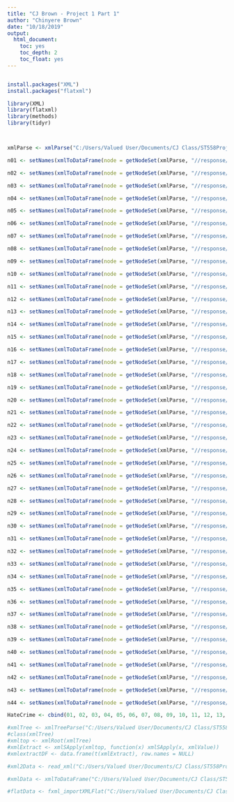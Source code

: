 ```yaml
---
title: "CJ Brown - Project 1 Part 1"
author: "Chinyere Brown"
date: "10/18/2019"
output:
  html_document:
    toc: yes
    toc_depth: 2
    toc_float: yes
---
```

  
  
```r

```
  
  
  
```r
install.packages("XML")
install.packages("flatxml")

library(XML)
library(flatxml)
library(methods)
library(tidyr)



xmlParse <- xmlParse("C:/Users/Valued User/Documents/CJ Class/ST558Project1/HateCrimesNY.xml")

n01 <- setNames(xmlToDataFrame(node = getNodeSet(xmlParse, "//response/row/row/county")), "county")

n02 <- setNames(xmlToDataFrame(node = getNodeSet(xmlParse, "//response/row/row/year")), "year")

n03 <- setNames(xmlToDataFrame(node = getNodeSet(xmlParse, "//response/row/row/crime_type")), "crime_type")

n04 <- setNames(xmlToDataFrame(node = getNodeSet(xmlParse, "//response/row/row/crime_type")), "crime_type")

n05 <- setNames(xmlToDataFrame(node = getNodeSet(xmlParse, "//response/row/row/anti_female")), "anti_female")

n06 <- setNames(xmlToDataFrame(node = getNodeSet(xmlParse, "//response/row/row/anti_transgender")), "anti_transgender")

n07 <- setNames(xmlToDataFrame(node = getNodeSet(xmlParse, "//response/row/row/anti_gender_identity_expression")), "anti_gender_identity_expression")

n08 <- setNames(xmlToDataFrame(node = getNodeSet(xmlParse, "//response/row/row/anti_age")), "anti_age")

n09 <- setNames(xmlToDataFrame(node = getNodeSet(xmlParse, "//response/row/row/anti_white")), "anti_white")

n10 <- setNames(xmlToDataFrame(node = getNodeSet(xmlParse, "//response/row/row/anti_black")), "anti_black")

n11 <- setNames(xmlToDataFrame(node = getNodeSet(xmlParse, "//response/row/row/anti_american_indian_alaskan_native")), "anti_american_indian_alaskan_native")

n12 <- setNames(xmlToDataFrame(node = getNodeSet(xmlParse, "//response/row/row/anti_asian")), "anti_asian")

n13 <- setNames(xmlToDataFrame(node = getNodeSet(xmlParse, "//response/row/row/anti_native_hawaiian_pacific_islander")), "anti_native_hawaiian_pacific_islander")

n14 <- setNames(xmlToDataFrame(node = getNodeSet(xmlParse, "//response/row/row/anti_multi_racial_groups")), "anti_multi_racial_groups")

n15 <- setNames(xmlToDataFrame(node = getNodeSet(xmlParse, "//response/row/row/anti_other_race")), "anti_other_race")

n16 <- setNames(xmlToDataFrame(node = getNodeSet(xmlParse, "//response/row/row/anti_jewish")), "anti_jewish")

n17 <- setNames(xmlToDataFrame(node = getNodeSet(xmlParse, "//response/row/row/anti_catholic")), "anti_catholic")

n18 <- setNames(xmlToDataFrame(node = getNodeSet(xmlParse, "//response/row/row/anti_protestant")), "anti_protestant")

n19 <- setNames(xmlToDataFrame(node = getNodeSet(xmlParse, "//response/row/row/anti_islamic_muslim")), "anti_islamic_muslim")

n20 <- setNames(xmlToDataFrame(node = getNodeSet(xmlParse, "//response/row/row/anti_multi_religious_groups")), "anti_multi_religious_groups")

n21 <- setNames(xmlToDataFrame(node = getNodeSet(xmlParse, "//response/row/row/anti_atheism_agnosticism")), "anti_atheism_agnosticism")

n22 <- setNames(xmlToDataFrame(node = getNodeSet(xmlParse, "//response/row/row/anti_religious_practice_generally")), "anti_religious_practice_generally")

n23 <- setNames(xmlToDataFrame(node = getNodeSet(xmlParse, "//response/row/row/anti_other_religion")), "anti_other_religion")

n24 <- setNames(xmlToDataFrame(node = getNodeSet(xmlParse, "//response/row/row/anti_buddhist")), "anti_buddhist")

n25 <- setNames(xmlToDataFrame(node = getNodeSet(xmlParse, "//response/row/row/anti_eastern_orthodox_greek_russian_etc")), "anti_eastern_orthodox_greek_russian_etc")

n26 <- setNames(xmlToDataFrame(node = getNodeSet(xmlParse, "//response/row/row/anti_hindu")), "anti_hindu")

n27 <- setNames(xmlToDataFrame(node = getNodeSet(xmlParse, "//response/row/row/anti_jehovahs_witness")), "anti_jehovahs_witness")

n28 <- setNames(xmlToDataFrame(node = getNodeSet(xmlParse, "//response/row/row/anti_mormon")), "anti_mormon")

n29 <- setNames(xmlToDataFrame(node = getNodeSet(xmlParse, "//response/row/row/anti_other_christian")), "anti_other_christian")

n30 <- setNames(xmlToDataFrame(node = getNodeSet(xmlParse, "//response/row/row/anti_sikh")), "anti_sikh")

n31 <- setNames(xmlToDataFrame(node = getNodeSet(xmlParse, "//response/row/row/anti_hispanic")), "anti_hispanic")

n32 <- setNames(xmlToDataFrame(node = getNodeSet(xmlParse, "//response/row/row/anti_arab")), "anti_arab")

n33 <- setNames(xmlToDataFrame(node = getNodeSet(xmlParse, "//response/row/row/anti_other_ethnicity_national_origin")), "anti_other_ethnicity_national_origin")

n34 <- setNames(xmlToDataFrame(node = getNodeSet(xmlParse, "//response/row/row/anti_non_hispanic")), "anti_non_hispanic")

n35 <- setNames(xmlToDataFrame(node = getNodeSet(xmlParse, "//response/row/row/anti_gay_male")), "anti_gay_male")

n36 <- setNames(xmlToDataFrame(node = getNodeSet(xmlParse, "//response/row/row/anti_gay_female")), "anti_gay_female")

n37 <- setNames(xmlToDataFrame(node = getNodeSet(xmlParse, "//response/row/row/anti_gay_male_and_female")), "anti_gay_male_and_female")

n38 <- setNames(xmlToDataFrame(node = getNodeSet(xmlParse, "//response/row/row/anti_heterosexual")), "anti_heterosexual")

n39 <- setNames(xmlToDataFrame(node = getNodeSet(xmlParse, "//response/row/row/anti_bisexual")), "anti_bisexual")

n40 <- setNames(xmlToDataFrame(node = getNodeSet(xmlParse, "//response/row/row/anti_physical_disability")), "anti_physical_disability")

n41 <- setNames(xmlToDataFrame(node = getNodeSet(xmlParse, "//response/row/row/anti_mental_disability")), "anti_mental_disability")

n42 <- setNames(xmlToDataFrame(node = getNodeSet(xmlParse, "//response/row/row/total_incidents")), "total_incidents")

n43 <- setNames(xmlToDataFrame(node = getNodeSet(xmlParse, "//response/row/row/total_victims")), "total_victims")

n44 <- setNames(xmlToDataFrame(node = getNodeSet(xmlParse, "//response/row/row/total_offenders")), "total_offenders") 

HateCrime <- cbind(01, 02, 03, 04, 05, 06, 07, 08, 09, 10, 11, 12, 13, 14, 15, 16, 17, 18, 19, 20, 21, 22, 23, 24, 25, 26, 27, 28, 29, 30, 31, 32, 33, 34, 35, 36, 37, 38, 39, 40, 41, 42, 43, 43)

#xmlTree <- xmlTreeParse("C:/Users/Valued User/Documents/CJ Class/ST558Project1/SATPrep.xml")
#class(xmlTree)
#xmltop <- xmlRoot(xmlTree)
#xmlExtract <- xmlSApply(xmltop, function(x) xmlSApply(x, xmlValue))
#xmlextractDF <- data.frame(t(xmlExtract), row.names = NULL)

#xml2Data <- read_xml("C:/Users/Valued User/Documents/CJ Class/ST558Project1/SATPrep.xml")

#xmlData <- xmlToDataFrame("C:/Users/Valued User/Documents/CJ Class/ST558Project1/SATPrep.xml")

#flatData <- fxml_importXMLFlat("C:/Users/Valued User/Documents/CJ Class/ST558Project1/HateCrimesNY.xml")
```
  
  
```r

```
  
  
```r

```

  
